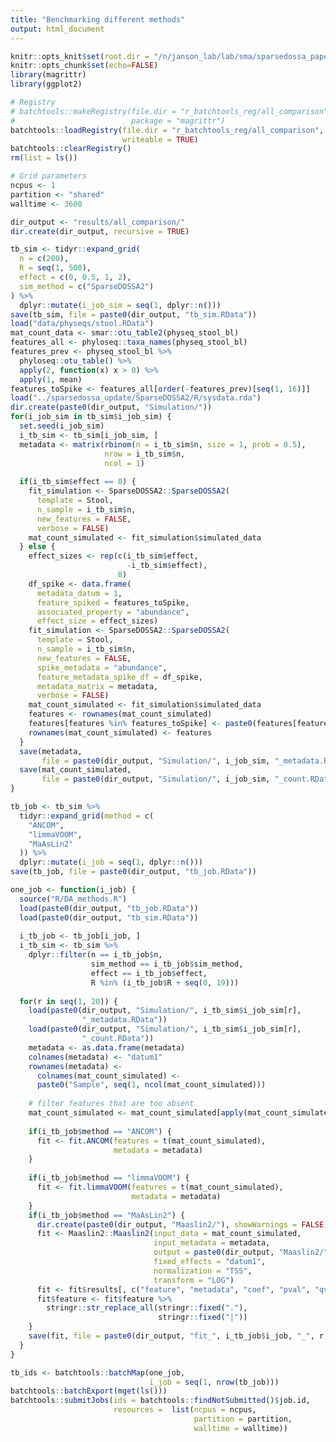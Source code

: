 ```yaml
---
title: "Benchmarking different methods"
output: html_document
---
```


```r
knitr::opts_knit$set(root.dir = "/n/janson_lab/lab/sma/sparsedossa_paper/")
knitr::opts_chunk$set(echo=FALSE)
library(magrittr)
library(ggplot2)
```

```r
# Registry
# batchtools::makeRegistry(file.dir = "r_batchtools_reg/all_comparison",
#                          package = "magrittr")
batchtools::loadRegistry(file.dir = "r_batchtools_reg/all_comparison", 
                         writeable = TRUE)
batchtools::clearRegistry()
rm(list = ls())

# Grid parameters
ncpus <- 1
partition <- "shared"
walltime <- 3600

dir_output <- "results/all_comparison/"
dir.create(dir_output, recursive = TRUE)
```

```r
tb_sim <- tidyr::expand_grid(
  n = c(200),
  R = seq(1, 500),
  effect = c(0, 0.5, 1, 2),
  sim_method = c("SparseDOSSA2")
) %>%
  dplyr::mutate(i_job_sim = seq(1, dplyr::n()))  
save(tb_sim, file = paste0(dir_output, "tb_sim.RData"))
load("data/physeqs/stool.RData")
mat_count_data <- smar::otu_table2(physeq_stool_bl)
features_all <- phyloseq::taxa_names(physeq_stool_bl)
features_prev <- physeq_stool_bl %>%
  phyloseq::otu_table() %>%
  apply(2, function(x) x > 0) %>%
  apply(1, mean)
features_toSpike <- features_all[order(-features_prev)[seq(1, 16)]]
load("../sparsedossa_update/SparseDOSSA2/R/sysdata.rda")
dir.create(paste0(dir_output, "Simulation/"))
for(i_job_sim in tb_sim$i_job_sim) {
  set.seed(i_job_sim)
  i_tb_sim <- tb_sim[i_job_sim, ]
  metadata <- matrix(rbinom(n = i_tb_sim$n, size = 1, prob = 0.5),
                     nrow = i_tb_sim$n,
                     ncol = 1)
  
  if(i_tb_sim$effect == 0) {
    fit_simulation <- SparseDOSSA2::SparseDOSSA2(
      template = Stool,
      n_sample = i_tb_sim$n,
      new_features = FALSE,
      verbose = FALSE)
    mat_count_simulated <- fit_simulation$simulated_data
  } else {
    effect_sizes <- rep(c(i_tb_sim$effect,
                          -i_tb_sim$effect),
                        8)
    df_spike <- data.frame(
      metadata_datum = 1,
      feature_spiked = features_toSpike,
      associated_property = "abundance",
      effect_size = effect_sizes)
    fit_simulation <- SparseDOSSA2::SparseDOSSA2(
      template = Stool,
      n_sample = i_tb_sim$n,
      new_features = FALSE,
      spike_metadata = "abundance",
      feature_metadata_spike_df = df_spike,
      metadata_matrix = metadata,
      verbose = FALSE)
    mat_count_simulated <- fit_simulation$simulated_data
    features <- rownames(mat_count_simulated)
    features[features %in% features_toSpike] <- paste0(features[features %in% features_toSpike], "_TP")
    rownames(mat_count_simulated) <- features
  }
  save(metadata,
       file = paste0(dir_output, "Simulation/", i_job_sim, "_metadata.RData"))
  save(mat_count_simulated,
       file = paste0(dir_output, "Simulation/", i_job_sim, "_count.RData"))
}
```

```r
tb_job <- tb_sim %>%
  tidyr::expand_grid(method = c(
    "ANCOM",
    "limmaVOOM",
    "MaAsLin2"
  )) %>%
  dplyr::mutate(i_job = seq(1, dplyr::n()))
save(tb_job, file = paste0(dir_output, "tb_job.RData"))
```

```r
one_job <- function(i_job) {
  source("R/DA_methods.R")
  load(paste0(dir_output, "tb_job.RData"))
  load(paste0(dir_output, "tb_sim.RData"))
  
  i_tb_job <- tb_job[i_job, ]
  i_tb_sim <- tb_sim %>% 
    dplyr::filter(n == i_tb_job$n, 
                  sim_method == i_tb_job$sim_method, 
                  effect == i_tb_job$effect,
                  R %in% (i_tb_job$R + seq(0, 19)))
  
  for(r in seq(1, 20)) {
    load(paste0(dir_output, "Simulation/", i_tb_sim$i_job_sim[r], 
                "_metadata.RData"))
    load(paste0(dir_output, "Simulation/", i_tb_sim$i_job_sim[r], 
                "_count.RData"))
    metadata <- as.data.frame(metadata)
    colnames(metadata) <- "datum1"
    rownames(metadata) <- 
      colnames(mat_count_simulated) <- 
      paste0("Sample", seq(1, ncol(mat_count_simulated)))
    
    # filter features that are too absent
    mat_count_simulated <- mat_count_simulated[apply(mat_count_simulated > 0, 1, mean) >= 0.1, ]
    
    if(i_tb_job$method == "ANCOM") {
      fit <- fit.ANCOM(features = t(mat_count_simulated),
                       metadata = metadata)
    }
    
    if(i_tb_job$method == "limmaVOOM") {
      fit <- fit.limmaVOOM(features = t(mat_count_simulated),
                           metadata = metadata)
    }
    if(i_tb_job$method == "MaAsLin2") {
      dir.create(paste0(dir_output, "Maaslin2/"), showWarnings = FALSE) 
      fit <- Maaslin2::Maaslin2(input_data = mat_count_simulated,
                                input_metadata = metadata, 
                                output = paste0(dir_output, "Maaslin2/", i_tb_job$i_job),
                                fixed_effects = "datum1",
                                normalization = "TSS", 
                                transform = "LOG")
      fit <- fit$results[, c("feature", "metadata", "coef", "pval", "qval")]
      fit$feature <- fit$feature %>% 
        stringr::str_replace_all(stringr::fixed("."),
                                 stringr::fixed("|"))
    }
    save(fit, file = paste0(dir_output, "fit_", i_tb_job$i_job, "_", r, ".RData"))
  }
}
```

```r
tb_ids <- batchtools::batchMap(one_job,
                               i_job = seq(1, nrow(tb_job)))
batchtools::batchExport(mget(ls()))
batchtools::submitJobs(ids = batchtools::findNotSubmitted()$job.id,
                       resources =  list(ncpus = ncpus,
                                         partition = partition,
                                         walltime = walltime))
```